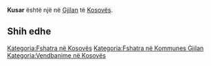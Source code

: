 {{Fshat në 
 | Emri                = Kusar
 | EmriAlt                = 
 | NAME_SHORT_FORM=      
 | NAME_GENERIC=      
 | NAME_SORT_NAME_RO=      KUSAR
 | FULL_NAME_RO = Kusar
 | FULL_NAME_ND_RO=Kusar
 | SORT_NAME_RG=KUSAR
 | FULL_NAME_RG=Kusar
 | FULL_NAME_ND_RG=Kusar
 | SRP_NAME_SHORT_FORM=      
 | SRP_NAME_GENERIC=      
 | SRP_NAME_SORT_NAME_RO=      
 | SRP_FULL_NAME_RO = 
 | SRP_FULL_NAME_ND_RO=
 | SRP_SORT_NAME_RG=
 | SRP_FULL_NAME_RG=
 | SRP_FULL_NAME_ND_RG=
 | Emri (Rasa dhanore) = 
 | Figura              = 
 | Shteti              = Kosovo
 | Komuna              = Gjilan
 | Kodi postar         = 
 | Sipërfaqja          = 

 | Popullsia           = 

 | Regj. i popullsisë  = 
 | Dend. e popullsisë  = 
 | Faqja zyrtare       = 
 <!--- Koordinatat ----> 
 | Gjerësia            = 42.328889
 | Gjatësia            = 20.443056
 | Lartësia            = 
}}
'''Kusar''' është një [[]] në [[Gjilan]] të [[Kosovës]].

<!-- == Gjeografia == -->
<!-- == Historia == -->
<!-- == Demografia == -->
== Shih edhe ==
{{Komuna Gjilan}}
{{Kosovo-Administrata-Cung}}

[[Kategoria:Fshatra në Kosovës]]
[[Kategoria:Fshatra në Kommunes Gjilan]]
[[Kategoria:Vendbanime në Kosovës]]